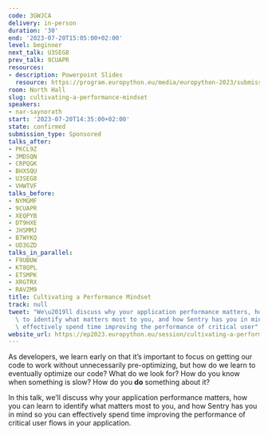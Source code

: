 ```yaml
---
code: 3GWJCA
delivery: in-person
duration: '30'
end: '2023-07-20T15:05:00+02:00'
level: beginner
next_talk: U3SEG8
prev_talk: 9CUAPR
resources:
- description: Powerpoint Slides
  resource: https://program.europython.eu/media/europython-2023/submissions/3GWJCA/resources/Cultivating_a_Performance_Mindset_h41ZvIA.pptx
room: North Hall
slug: cultivating-a-performance-mindset
speakers:
- nar-saynorath
start: '2023-07-20T14:35:00+02:00'
state: confirmed
submission_type: Sponsored
talks_after:
- PKCL9Z
- 3MDSQN
- CRPQGK
- BHXSQU
- U3SEG8
- VHWTVF
talks_before:
- NYMGMF
- 9CUAPR
- XEQPYB
- DT9HXE
- JHSMMJ
- B7WYKQ
- UD3GZD
talks_in_parallel:
- F9UBUW
- KT8QPL
- ETSMPK
- XRGTRX
- RAVZM9
title: Cultivating a Performance Mindset
track: null
tweet: "We\u2019ll discuss why your application performance matters, how you can learn\
  \ to identify what matters most to you, and how Sentry has you in mind so you can\
  \ effectively spend time improving the performance of critical user"
website_url: https://ep2023.europython.eu/session/cultivating-a-performance-mindset
---
```


As developers, we learn early on that it’s important to focus on getting our code to work without unnecessarily pre-optimizing, but how do we learn to eventually optimize our code? What do we look for? How do you know when something is slow? How do you **do** something about it?

In this talk, we’ll discuss why your application performance matters, how you can learn to identify what matters most to you, and how Sentry has you in mind so you can effectively spend time improving the performance of critical user flows in your application.